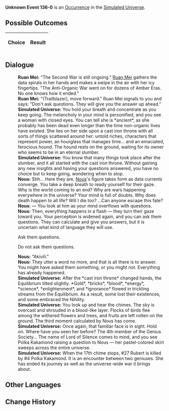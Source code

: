 {{Simulated Universe Event Infobox
|title         = Unknown Event 136-0
|image         = undefined.png
|type          =
|domains_su    = 
|domains_ext   = 
|domains_swarm = 
|domains_gng   = 
|requirements  =
|prev          = 
|next          = 
|indexRewards  =
|characters    = Ruan Mei;Nous
}}
'''Unknown Event 136-0''' is an [[Simulated Universe/Occurrence|Occurrence]] in the [[Simulated Universe]].

==Possible Outcomes==
{| class="article-table"
!Choice
!Result

|}

<!--
==Gameplay Notes==

-->
==Dialogue==
{{Dialogue Start}}
:'''Ruan Mei:''' "The Second War is still ongoing." [[Ruan Mei]] gathers the data spirals in her hands and makes a swipe in the air with her icy fingertips. "The Anti-Organic War went on for dozens of Amber Eras. No one knows how it ended."
:'''Ruan Mei:''' "(Trailblazer), move forward." Ruan Mei signals to you and says: "Don't ask questions. They will give you the answer up ahead."
:'''Simulated Universe:''' You hold your breath and concentrate as you keep going. The melancholy in your mind is personified, and you see a woman with closed eyes. You can tell she is *ancient*, as she probably has been dead even longer than the time non-organic lives have existed. She lies on her side upon a cast iron throne with all sorts of things scattered around her: untold riches, characters that represent power, an hourglass that manages time... and an emaciated, ferocious hound. The hound rests on the ground, waiting for its owner who seems to be in an eternal slumber.
:'''Simulated Universe:''' You know that many things took place after the slumber, and it all started with the cast iron throne. Without gaining any new insights and having your questions answered, you have no choice but to keep going, wondering when to stop.
:'''Nous:''' Shh... Here they are. [[Nous]]'s figure takes form as data currents converge. You take a deep breath to ready yourself for their gaze. Why is the world coming to an end? Why are wars happening everywhere in the universe? Your mind is full of doubts. Why does death happen to all life? Will I die too? ...Can anyone escape this fate?
:'''Nous:''' &mdash; You look at him as your mind overflows with questions.
:'''Nous:''' Then, everything happens in a flash &mdash; they turn their gaze toward you. Your perception is widened again, and you can ask them questions. They can calculate and give you answers, but it is uncertain what kind of language they will use.
:{{DIcon|Arrow}} Ask them questions.
:{{DIcon|Arrow}} Do not ask them questions.
:'''Nous:''' "Akivili."
:'''Nous:''' They utter a word no more, and that is all there is to answer. You might have asked them something, or you might not. Everything has already happened.
:'''Simulated Universe:''' After the *cast iron throne* changed hands, the Equilibrium tilted slightly. *Gold*, *bricks*, *blood*, *energy*, *science*, *enlightenment*, and *ignorance* flowed in trickling streams from the Equilibrium. As a result, some lost their existences, and some embraced the Nihility.
:'''Simulated Universe:''' You look up and hear the chimes. The sky is overcast and shrouded in a blood-like layer. Flocks of birds flee among the withered flowers and trees, and fruits are left rotten on the ground. The third moment calculated by Nous has come.
:'''Simulated Universe:''' Once again, that familiar face is in sight. Hold on. Where have you seen her before? The 4th member of the Genius Society... The name of Lord of Silence comes to mind, and you see Polka Kakamond raising a question to Nous &mdash; her pastel-colored skirt sweeps across the entire universe.
:'''Simulated Universe:''' When the 17th chime stops, #27 Rubert is killed by #4 Polka Kakamond. It is an encounter between two geniuses. She has ended its journey as well as the universe-wide war it brings about.
{{Dialogue End}}

==Other Languages==
{{Other Languages
|en   = 
|zhs  = 
|zht  = 
|ja   = 
|ko   = 
|es   = 
|fr   = 
|ru   = 
|th   = 
|vi   = 
|de   = 
|id   = 
|pt   = 
}}

==Change History==
{{Change History|1.0}}

